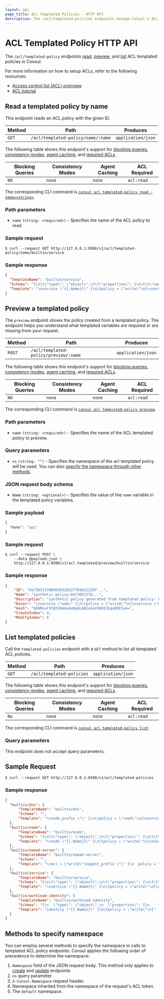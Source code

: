 ```yaml
---
layout: api
page_title: ACL Templated Policies - HTTP API
description: The /acl/templated-policies endpoints manage Consul's ACL templated policies.
---
```


# ACL Templated Policy HTTP API

The `/acl/templated-policy` endpoints [read](#read-a-templated-policy-by-name),
[preview](#preview-a-templated-policy), and [list](#list-templated-policies) ACL templated policies in Consul.

For more information on how to setup ACLs, refer to the following resources: 

- [Access control list (ACL) overview](/consul/docs/security/acl)
- [ACL tutorial](/consul/tutorials/security/access-control-setup-production)

## Read a templated policy by name

This endpoint reads an ACL policy with the given ID.

| Method | Path                     | Produces           |
| ------ | ------------------------ | ------------------ |
| `GET`  | `/acl/templated-policy/name/:name` | `application/json` |

The following table shows this endpoint's support for
[blocking queries](/consul/api-docs/features/blocking),
[consistency modes](/consul/api-docs/features/consistency),
[agent caching](/consul/api-docs/features/caching), and
[required ACLs](/consul/api-docs/api-structure#authentication).

| Blocking Queries | Consistency Modes | Agent Caching | ACL Required |
| ---------------- | ----------------- | ------------- | ------------ |
| `NO`            | `none`             | `none`        | `acl:read`   |

The corresponding CLI command is [`consul acl templated-policy read -name=<string>`](/consul/commands/acl/templated-policy/read#name).

### Path parameters

- `name` `(string: <required>)` - Specifies the name of the ACL policy to read.

### Sample request

```shell-session
$ curl --request GET http://127.0.0.1:8500/v1/acl/templated-policy/name/builtin/service
```

### Sample response

```json
{
  "TemplateName": "builtin/service",
  "Schema": "{\n\t\"type\": \"object\",\n\t\"properties\": {\n\t\t\"name\": { \"type\": \"string\", \"$ref\": \"#/definitions/min-length-one\" }\n\t},\n\t\"required\": [\"name\"],\n\t\"definitions\": {\n\t\t\"min-length-one\": {\n\t\t\t\t\"type\": \"string\",\n\t\t\t\t\"minLength\": 1\n\t\t}\n\t}\n}",
  "Template": "\nservice \"{{.Name}}\" {\n\tpolicy = \"write\"\n}\nservice \"{{.Name}}-sidecar-proxy\" {\n\tpolicy = \"write\"\n}\nservice_prefix \"\" {\n\tpolicy = \"read\"\n}\nnode_prefix \"\" {\n\tpolicy = \"read\"\n}"
}
```

## Preview a templated policy

The `preview` endpoint shows the policy created from a templated policy. The endpoint helps you understand what templated variables are required or are missing from your request.

| Method | Path          | Produces           |
| ------ | ------------- | ------------------ |
| `POST`  | `/acl/templated-policy/preview/:name` | `application/json` |

The following table shows this endpoint's support for
[blocking queries](/consul/api-docs/features/blocking),
[consistency modes](/consul/api-docs/features/consistency),
[agent caching](/consul/api-docs/features/caching), and
[required ACLs](/consul/api-docs/api-structure#authentication).

| Blocking Queries | Consistency Modes | Agent Caching | ACL Required |
| ---------------- | ----------------- | ------------- | ------------ |
| `NO`             | `none`            | `none`        | `acl:read`  |

The corresponding CLI command is [`consul acl templated-policy preview`](/consul/commands/acl/templated-policy/preview).

### Path parameters

- `name` `(string: <required>)` - Specifies the name of the ACL templated policy to preview.

### Query parameters

- `ns` `(string: "")` <EnterpriseAlert inline /> - Specifies the namespace of the acl templated policy will be used.
  You can also [specify the namespace through other methods](#methods-to-specify-namespace).

### JSON request body schema

- `Name` `(string: <optional>)` - Specifies the value of the `name` variable in the templated policy variables.

### Sample payload

```json
{
  "Name": "api"
}
```

### Sample request

```shell-session
$ curl --request POST \
    --data @payload.json \
    http://127.0.0.1:8500/v1/acl-templated/preview/builtin/service
```

### Sample response

```json
{
    "ID": "0a73657276696365202277656222207...",
    "Name": "synthetic-policy-0a73657276...",
    "Description": "synthetic policy generated from templated policy: builtin/service",
    "Rules": "\nservice \"web\" {\n\tpolicy = \"write\"\n}\nservice \"web-sidecar-proxy\" {\n\tpolicy = \"write\"\n}\nservice_prefix \"\" {\n\tpolicy = \"read\"\n}\nnode_prefix \"\" {\n\tpolicy = \"read\"\n}",
    "Hash": "b04MnvCVtBXZAmGe4uDpGLABJoGo2nNhEJkqaN5E5x4=",
    "CreateIndex": 0,
    "ModifyIndex": 0
}
```

## List templated policies

Call the `templated-policies` endpoint with a `GET` method to list all templated ACL policies.

| Method | Path                      | Produces           |
| ------ | ------------------------- | ------------------ |
| `GET`  | `/acl/templated-policies` | `application/json` |

The following table shows this endpoint's support for
[blocking queries](/consul/api-docs/features/blocking),
[consistency modes](/consul/api-docs/features/consistency),
[agent caching](/consul/api-docs/features/caching), and
[required ACLs](/consul/api-docs/api-structure#authentication).

| Blocking Queries | Consistency Modes | Agent Caching | ACL Required |
| ---------------- | ----------------- | ------------- | ------------ |
| `No`             | `none`             | `none`        | `acl:read`   |

The corresponding CLI command is [`consul acl templated-policy list`](/consul/commands/acl/templated-policy/list).

### Query parameters

This endpoint does not accept query parameters.

## Sample Request

```shell-session
$ curl --request GET http://127.0.0.1:8500/v1/acl/templated-policies
```

### Sample response 

```json
{
  "builtin/dns": {
      "TemplateName": "builtin/dns",
      "Schema": "",
      "Template": "\nnode_prefix \"\" {\n\tpolicy = \"read\"\n}\nservice_prefix \"\" {\n\tpolicy = \"read\"\n}\nquery_prefix \"\" {\n\tpolicy = \"read\"\n}"
  },
  "builtin/node": {
      "TemplateName": "builtin/node",
      "Schema": "{\n\t\"type\": \"object\",\n\t\"properties\": {\n\t\t\"name\": { \"type\": \"string\", \"$ref\": \"#/definitions/min-length-one\" }\n\t},\n\t\"required\": [\"name\"],\n\t\"definitions\": {\n\t\t\"min-length-one\": {\n\t\t\t\t\"type\": \"string\",\n\t\t\t\t\"minLength\": 1\n\t\t}\n\t}\n}",
      "Template": "\nnode \"{{.Name}}\" {\n\tpolicy = \"write\"\n}\nservice_prefix \"\" {\n\tpolicy = \"read\"\n}"
  },
  "builtin/nomad-server": {
      "TemplateName": "builtin/nomad-server",
      "Schema": "",
      "Template": "\nacl = \"write\"\nagent_prefix \"\" {\n  policy = \"read\"\n}\nnode_prefix \"\" {\n  policy = \"read\"\n}\nservice_prefix \"\" {\n  policy = \"write\"\n}"
  },
  "builtin/service": {
      "TemplateName": "builtin/service",
      "Schema": "{\n\t\"type\": \"object\",\n\t\"properties\": {\n\t\t\"name\": { \"type\": \"string\", \"$ref\": \"#/definitions/min-length-one\" }\n\t},\n\t\"required\": [\"name\"],\n\t\"definitions\": {\n\t\t\"min-length-one\": {\n\t\t\t\t\"type\": \"string\",\n\t\t\t\t\"minLength\": 1\n\t\t}\n\t}\n}",
      "Template": "\nservice \"{{.Name}}\" {\n\tpolicy = \"write\"\n}\nservice \"{{.Name}}-sidecar-proxy\" {\n\tpolicy = \"write\"\n}\nservice_prefix \"\" {\n\tpolicy = \"read\"\n}\nnode_prefix \"\" {\n\tpolicy = \"read\"\n}"
  },
  "builtin/workload-identity": {
      "TemplateName": "builtin/workload-identity",
      "Schema": "{\n  \"type\": \"object\",\n  \"properties\": {\n    \"name\": { \"type\": \"string\", \"$ref\": \"#/definitions/min-length-one\" }\n  },\n  \"required\": [\"name\"],\n  \"definitions\": {\n    \"min-length-one\": {\n      \"type\": \"string\",\n      \"minLength\": 1\n    }\n  }\n}",
      "Template": "identity \"{{.Name}}\" {\n\tpolicy = \"write\"\n}"
  }
}
```

## Methods to specify namespace <EnterpriseAlert inline />

You can employ several methods to specify the namespace in calls to templated ACL policy endpoints. Consul applies the following order of precedence to determine the namespace:
1. `Namespace` field of the JSON request body. This method only applies to [create](#create-a-policy) and [update](#update-a-policy) endpoints
1. `ns` query parameter.
1. `X-Consul-Namespace` request header.
1. Namespace inherited from the namespace of the request's ACL token.
1. The `default` namespace.